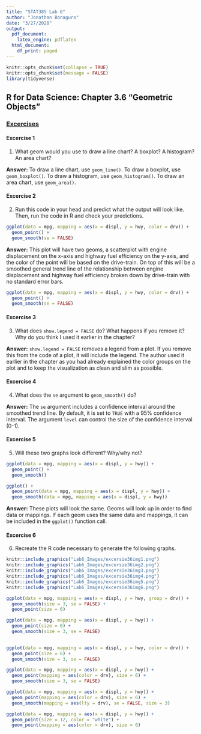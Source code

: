 ```yaml
---
title: "STAT385 Lab 6"
author: "Jonathan Bonaguro"
date: "3/27/2020"
output:
  pdf_document:
    latex_engine: pdflatex
  html_document:
    df_print: paged
---
```


```r
knitr::opts_chunk$set(collapse = TRUE)
knitr::opts_chunk$set(message = FALSE)
library(tidyverse)
```

## R for Data Science: Chapter 3.6 "Geometric Objects"

### [Excercises](https://r4ds.had.co.nz/data-visualisation.html#exercises-3)

#### Excercise 1

1. What geom would you use to draw a line chart? A boxplot? A histogram? An area chart?

**Answer:** To draw a line chart, use `geom_line()`. To draw a boxplot, use `geom_boxplot()`. To draw a histogram, use `geom_histogram()`. To draw an area chart, use `geom_area()`.

#### Excercise 2

2. Run this code in your head and predict what the output will look like. Then, run the code in R and check your predictions.

```r
ggplot(data = mpg, mapping = aes(x = displ, y = hwy, color = drv)) + 
  geom_point() + 
  geom_smooth(se = FALSE)
```

**Answer:** This plot will have two geoms, a scatterplot with engine displacement on the x-axis and highway fuel efficiency on the y-axis, and the color of the point will be based on the drive-train. On top of this will be a smoothed general trend line of the relationship between engine displacement and highway fuel efficiency broken down by drive-train with no standard error bars. 

```r
ggplot(data = mpg, mapping = aes(x = displ, y = hwy, color = drv)) + 
  geom_point() + 
  geom_smooth(se = FALSE)
```

#### Excercise 3

3. What does `show.legend = FALSE` do? What happens if you remove it? Why do you think I used it earlier in the chapter?

**Answer:** `show.legend = FALSE` removes a legend from a plot. If you remove this from the code of a plot, it will include the legend. The author used it earlier in the chapter as you had already explained the color groups on the plot and to keep the visualization as clean and slim as possible. 

#### Excercise 4

4. What does the `se` argument to `geom_smooth()` do?

**Answer:** The `se` argument includes a confidence interval around the smoothed trend line. By default, it is set to `TRUE` with a 95% confidence interval. The argument `level` can control the size of the confidence interval (0-1). 

#### Excercise 5

5. Will these two graphs look different? Why/why not?

```r
ggplot(data = mpg, mapping = aes(x = displ, y = hwy)) + 
  geom_point() + 
  geom_smooth()

ggplot() + 
  geom_point(data = mpg, mapping = aes(x = displ, y = hwy)) + 
  geom_smooth(data = mpg, mapping = aes(x = displ, y = hwy))
```

**Answer:** These plots will look the same. Geoms will look up in order to find data or mappings. If each geom uses the same data and mappings, it can be included in the `ggplot()` function call. 

#### Excercise 6

6. Recreate the R code necessary to generate the following graphs.

```r
knitr::include_graphics("Lab6_Images/excersie36img1.png")
knitr::include_graphics("Lab6_Images/excersie36img2.png")
knitr::include_graphics("Lab6_Images/excersie36img3.png")
knitr::include_graphics("Lab6_Images/excersie36img4.png")
knitr::include_graphics("Lab6_Images/excersie36img5.png")
knitr::include_graphics("Lab6_Images/excersie36img6.png")
```

```r
ggplot(data = mpg, mapping = aes(x = displ, y = hwy, group = drv)) + 
  geom_smooth(size = 3, se = FALSE) + 
  geom_point(size = 6)
```

```r
ggplot(data = mpg, mapping = aes(x = displ, y = hwy)) + 
  geom_point(size = 6) + 
  geom_smooth(size = 3, se = FALSE)
  
```

```r
ggplot(data = mpg, mapping = aes(x = displ, y = hwy, color = drv)) + 
  geom_point(size = 6) +
  geom_smooth(size = 3, se = FALSE)

```

```r
ggplot(data = mpg, mapping = aes(x = displ, y = hwy)) + 
  geom_point(mapping = aes(color = drv), size = 6) + 
  geom_smooth(size = 3, se = FALSE)
```

```r
ggplot(data = mpg, mapping = aes(x = displ, y = hwy)) + 
  geom_point(mapping = aes(color = drv), size = 6) + 
  geom_smooth(mapping = aes(lty = drv), se = FALSE, size = 3)
```

```r
ggplot(data = mpg, mapping = aes(x = displ, y = hwy)) + 
  geom_point(size = 12, color = "white") +
  geom_point(mapping = aes(color = drv), size = 6)
```